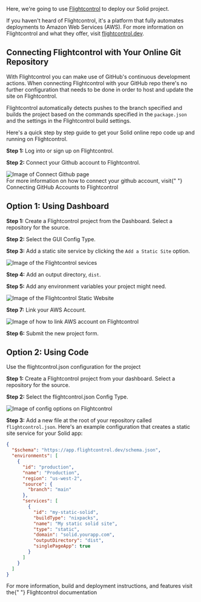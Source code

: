 
<Title>Deploying to AWS via Flightcontrol</Title>

Here, we're going to use [Flightcontrol](https://www.flightcontrol.dev/?ref=solid) to deploy our Solid project.

If you haven't heard of Flightcontrol, it's a platform that fully automates deployments to Amazon Web Services (AWS). For more information on Flightcontrol and what they offer, visit [flightcontrol.dev](https://www.flightcontrol.dev/?ref=solid).

## Connecting Flightcontrol with Your Online Git Repository

With Flightcontrol you can make use of GitHub's continuous development actions. When connecting Flightcontrol with your GitHub repo there's no further configuration that needs to be done in order to host and update the site on Flightcontrol.

Flightcontrol automatically detects pushes to the branch specified and builds the project based on the commands specified in the `package.json` and the settings in the Flightcontrol build settings.

Here's a quick step by step guide to get your Solid online repo code up and running on Flightcontrol.

**Step 1:** Log into or sign up on Flightcontrol.

**Step 2:** Connect your Github account to Flightcontrol.

<img src="/images/how-to-guides/deployment/flightcontrol-connect-github.png" alt="Image of Connect Github page"/>

<Aside>
  For more information on how to connect your github account, visit{" "}
  <Link
    href="https://www.flightcontrol.dev/docs/getting-started/connecting-github?ref=solid"
    target="_blank"
  >
    Connecting GitHub Accounts to Flightcontrol
  </Link>
</Aside>

## Option 1: Using Dashboard

**Step 1:** Create a Flightcontrol project from the Dashboard. Select a repository for the source.

**Step 2:** Select the GUI Config Type.

**Step 3:** Add a static site service by clicking the `Add a Static Site` option.

<img src="/images/how-to-guides/deployment/flightcontrol-services.png" alt="Image of the Flightcontrol sevices"/>

**Step 4:** Add an output directory, `dist`.

**Step 5:** Add any environment variables your project might need.

<img src="/images/how-to-guides/deployment/flightcontrol-static-website.png" alt="Image of the Flightcontrol Static Website"/>

**Step 7:** Link your AWS Account.

<img src="/images/how-to-guides/deployment/Flightcontrol-link-AWS.png" alt="Image of how to link AWS account on Flightcontrol"/>

**Step 6:** Submit the new project form.

## Option 2: Using Code

Use the flightcontrol.json configuration for the project

**Step 1:** Create a Flightcontrol project from your dashboard. Select a repository for the source.

**Step 2:** Select the flightcontrol.json Config Type.

 <img src="/images/how-to-guides/deployment/flightcontrol-config-option.png" alt="Image of config options on Flightcontrol"/>

**Step 3:** Add a new file at the root of your repository called `flightcontrol.json`. Here's an example configuration that creates a static site service for your Solid app:

```json filename="flightcontrol.json"
{
  "$schema": "https://app.flightcontrol.dev/schema.json",
  "environments": [
    {
      "id": "production",
      "name": "Production",
      "region": "us-west-2",
      "source": {
        "branch": "main"
      },
      "services": [
        {
          "id": "my-static-solid",
          "buildType": "nixpacks",
          "name": "My static solid site",
          "type": "static",
          "domain": "solid.yourapp.com",
          "outputDirectory": "dist",
          "singlePageApp": true
        }
      ]
    }
  ]
}
```

<Aside>
  For more information, build and deployment instructions, and features visit
  the{" "}
  <Link href="https://www.flightcontrol.dev/docs?ref=solid" target="_blank">
    Flightcontrol documentation
  </Link>
</Aside>
